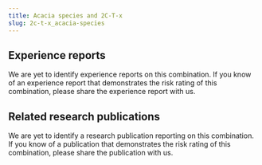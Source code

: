 ```yaml
---
title: Acacia species and 2C-T-x
slug: 2c-t-x_acacia-species
---
```

## Experience reports


We are yet to identify experience reports on this combination. If you know of an experience report that demonstrates the risk rating of this combination, please share the experience report with us.

## Related research publications

We are yet to identify a research publication reporting on this combination. If you know of a publication that demonstrates the risk rating of this combination, please share the publication with us.

